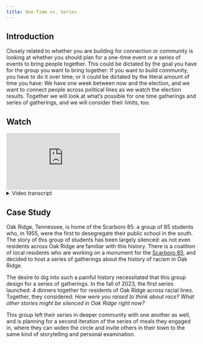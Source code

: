 ```yaml
---
title: One-Time vs. Series
---
```


## Introduction

Closely related to whether you are building for connection or community is looking at whether you should plan for a one-time event or a series of events to bring people together. This could be dictated by the goal you have for the group you want to bring together: If you want to build community, you have to do it over time; or it could be dictated by the literal amount of time you have: We have one week between now and the election, and we want to connect people across political lines as we watch the election results. Together we will look at what’s possible for one time gatherings and series of gatherings, and we will consider their limits, too. 

## Watch

<Embed src="https://player.vimeo.com/video/1061892480" />

<details>
  <summary>Video transcript</summary>
  When I think about one time gatherings, I consider that there are a few distinct possibilities in this approach: In a one time gathering, you can build connections, you can offer skill-building or training, or you can begin to build trust. You might also use a one time gathering as a launching off point to a larger series: instead of asking a potential new partner to join in all of your regular meetings, instead you can name your intentions and invite them to a brief meet and greet, saying: Hey, I’d love to be able to explore the possibility of our organizations collaborating- I see overlap in X. Would you be up for getting people from our orgs together for a happy hour? That way we can get to know one another and see where there might be synergy. 

  We find that the best thing you can do is name for the group what your intention is and what is possible together. Perhaps you want to bring together people from multiple different faith traditions in your neighborhood. You can start with a one-off meal together, and explain why in the invitation: We believe that there is so much possibility for the work we can do to better our neighborhoods if we work side by side. We’re inviting you to a meal where we can get to know one another and begin to explore together what each of us are passionate about and how we can work collaboratively beyond our first meeting. There’s something powerful here, too: this launching off point doesn’t force us to land in a particular place, it’s intentionally open ended, allowing the people who come together to design what’s next for them.  

  There are times, though, where it makes the most sense to start with a series of gatherings from the get-go. We turn to this approach for two reasons: when we are digging into a complex topic or issue, especially one that impacts people differently based on their identities, or when we are looking to build real community with one another. For building community, it might be sufficient to set up a monthly meal together for the stakeholders in the work you’re trying to do: As we seek to increase funding for mental health support in our town, we want to have a monthly meal together to give us the chance to just connect as people, and to be/stay in relationships throughout this important work. 

  If you’re tackling a complex topic or issue, you might invite people to a bounded series to have a discussion that arcs to greater depth over time, but that has a clear objective and end date. Especially when addressing an issue that brings people together across identity lines, we find it’s helpful to have a minimum of five suppers: three of which bring everyone together in what we call a bridging gathering, and two of which invite people to gather specifically with those in their own identity groups, which we would call an affinity supper. We’ll dive deeper into affinity gatherings in the next module.
</details>

## Case Study

Oak Ridge, Tennessee, is home of the Scarboro 85: a group of 85 students who, in 1955, were the first to desegregate their public school in the south. The story of this group of students has been largely silenced: as not even residents across Oak Ridge are familiar with this history. There is a coalition of local residents who are working on a monument for the [Scarboro 85](https://scarboro85monument.com/), and decided to host a series of gatherings about the history of racism in Oak Ridge.

The desire to dig into such a painful history necessitated that this group design for a series of gatherings. In the fall of 2023, the first series launched: 4 dinners together for residents of Oak Ridge across racial lines. Together, they considered: *How were you raised to think about race? What other stories might be silenced in Oak Ridge right now?*

This group left their series in deeper community with one another as well, and is planning for a second iteration of the series of meals they engaged in, where they can widen the circle and invite others in their town to the same kind of storytelling and personal examination.
